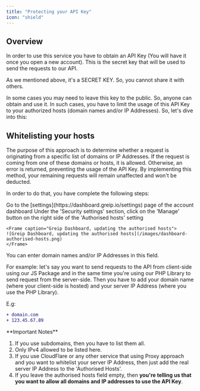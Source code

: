 ```yaml
---
title: "Protecting your API Key"
icon: "shield"
---
```


## Overview

In order to use this service you have to obtain an API Key (You will have it once you open a new account). This is the secret key that will be used to send the requests to our API.

As we mentioned above, it's a SECRET KEY. So, you cannot share it with others.

In some cases you may need to leave this key to the public. So, anyone can obtain and use it. In such cases, you have to limit the usage of this API Key to your authorized hosts (domain names and/or IP Addresses). So, let's dive into this:

## Whitelisting your hosts

The purpose of this approach is to determine whether a request is originating from a specific list of domains or IP Addresses. If the request is coming from one of these domains or hosts, it is allowed. Otherwise, an error is returned, preventing the usage of the API Key. By implementing this method, your remaining requests will remain unaffected and won't be deducted.

In order to do that, you have complete the following steps:

<Steps>
  <Step title="First Step">
    Go to the [settings](https://dashboard.greip.io/settings) page of the account dashboard
  </Step>
  <Step title="Second Step">
    Under the 'Security settings' section, click on the 'Manage' button on the right side of the 'Authorised hosts' setting

    <Frame caption="Greip Dashboard, updating the authorised hosts">
    ![Greip Dashboard, updating the authorised hosts](/images/dashboard-authorised-hosts.png)
    </Frame>

  </Step>
</Steps>

<Note>
You can enter domain names and/or IP Addresses in this field.

For example: let's say you want to send requests to the API from client-side using our JS Package and in the same time you're using our PHP Library to send request from the server-side. Then you have to add your domain name (where your client-side is hosted) and your server IP Address (where you use the PHP Library).

E.g:

```diff
+ domain.com
+ 123.45.67.89
```

</Note>

<Warning>
**Important Notes**

1. If you use subdomains, then you have to list them all.
2. Only IPv4 allowed to be listed here.
3. If you use CloudFlare or any other service that using Proxy approach and you want to whitelist your server IP Address, then just add the real server IP Address to the 'Authorised Hosts'.
4. If you leave the authorised hosts field empty, then **you're telling us that you want to allow all domains and IP addresses to use the API Key**.

</Warning>
